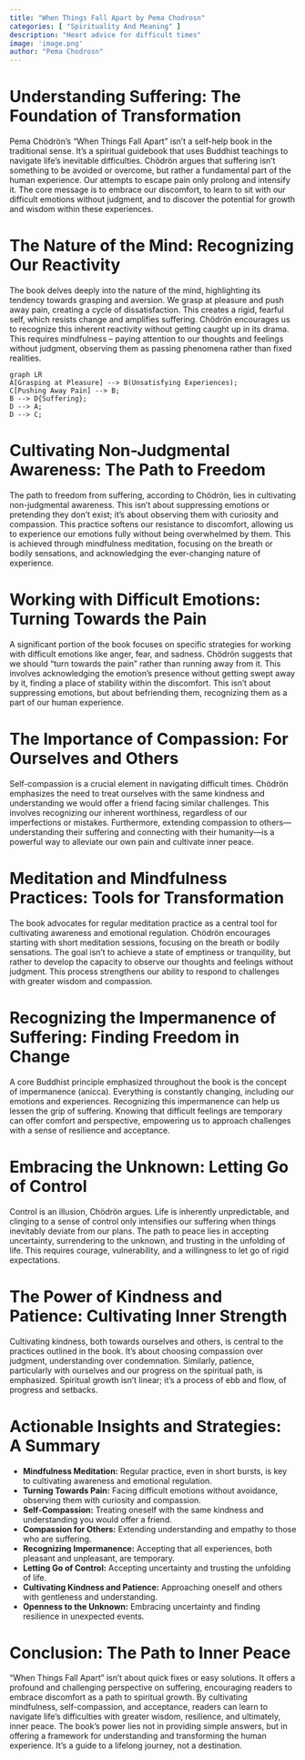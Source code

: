 ```yaml
---
title: "When Things Fall Apart by Pema Chodrosn"
categories: [ "Spirituality And Meaning" ]
description: "Heart advice for difficult times"
image: 'image.png'
author: "Pema Chodrosn"
---
```

# Understanding Suffering: The Foundation of Transformation

Pema Chödrön's "When Things Fall Apart" isn't a self-help book in the traditional sense. It's a spiritual guidebook that uses Buddhist teachings to navigate life's inevitable difficulties.  Chödrön argues that suffering isn't something to be avoided or overcome, but rather a fundamental part of the human experience.  Our attempts to escape pain only prolong and intensify it.  The core message is to embrace our discomfort, to learn to sit with our difficult emotions without judgment, and to discover the potential for growth and wisdom within these experiences.

# The Nature of the Mind: Recognizing Our Reactivity

The book delves deeply into the nature of the mind, highlighting its tendency towards grasping and aversion. We grasp at pleasure and push away pain, creating a cycle of dissatisfaction. This creates a rigid, fearful self, which resists change and amplifies suffering.  Chödrön encourages us to recognize this inherent reactivity without getting caught up in its drama.  This requires mindfulness – paying attention to our thoughts and feelings without judgment, observing them as passing phenomena rather than fixed realities.

```mermaid
graph LR
A[Grasping at Pleasure] --> B(Unsatisfying Experiences);
C[Pushing Away Pain] --> B;
B --> D{Suffering};
D --> A;
D --> C;
```

# Cultivating Non-Judgmental Awareness: The Path to Freedom

The path to freedom from suffering, according to Chödrön, lies in cultivating non-judgmental awareness.  This isn't about suppressing emotions or pretending they don't exist; it's about observing them with curiosity and compassion.  This practice softens our resistance to discomfort, allowing us to experience our emotions fully without being overwhelmed by them.  This is achieved through mindfulness meditation, focusing on the breath or bodily sensations, and acknowledging the ever-changing nature of experience.

# Working with Difficult Emotions: Turning Towards the Pain

A significant portion of the book focuses on specific strategies for working with difficult emotions like anger, fear, and sadness. Chödrön suggests that we should "turn towards the pain" rather than running away from it.  This involves acknowledging the emotion's presence without getting swept away by it, finding a place of stability within the discomfort.  This isn't about suppressing emotions, but about befriending them, recognizing them as a part of our human experience.

# The Importance of Compassion: For Ourselves and Others

Self-compassion is a crucial element in navigating difficult times.  Chödrön emphasizes the need to treat ourselves with the same kindness and understanding we would offer a friend facing similar challenges.   This involves recognizing our inherent worthiness, regardless of our imperfections or mistakes.  Furthermore, extending compassion to others—understanding their suffering and connecting with their humanity—is a powerful way to alleviate our own pain and cultivate inner peace.


# Meditation and Mindfulness Practices:  Tools for Transformation

The book advocates for regular meditation practice as a central tool for cultivating awareness and emotional regulation.  Chödrön encourages starting with short meditation sessions, focusing on the breath or bodily sensations.  The goal isn't to achieve a state of emptiness or tranquility, but rather to develop the capacity to observe our thoughts and feelings without judgment.  This process strengthens our ability to respond to challenges with greater wisdom and compassion.

# Recognizing the Impermanence of Suffering: Finding Freedom in Change

A core Buddhist principle emphasized throughout the book is the concept of impermanence (anicca).  Everything is constantly changing, including our emotions and experiences. Recognizing this impermanence can help us lessen the grip of suffering.  Knowing that difficult feelings are temporary can offer comfort and perspective, empowering us to approach challenges with a sense of resilience and acceptance.

# Embracing the Unknown: Letting Go of Control

Control is an illusion, Chödrön argues.  Life is inherently unpredictable, and clinging to a sense of control only intensifies our suffering when things inevitably deviate from our plans.  The path to peace lies in accepting uncertainty, surrendering to the unknown, and trusting in the unfolding of life.  This requires courage, vulnerability, and a willingness to let go of rigid expectations.

# The Power of Kindness and Patience: Cultivating Inner Strength

Cultivating kindness, both towards ourselves and others, is central to the practices outlined in the book. It's about choosing compassion over judgment, understanding over condemnation.  Similarly, patience, particularly with ourselves and our progress on the spiritual path, is emphasized.  Spiritual growth isn't linear; it's a process of ebb and flow, of progress and setbacks.


#  Actionable Insights and Strategies: A Summary

* **Mindfulness Meditation:** Regular practice, even in short bursts, is key to cultivating awareness and emotional regulation.
* **Turning Towards Pain:** Facing difficult emotions without avoidance, observing them with curiosity and compassion.
* **Self-Compassion:** Treating oneself with the same kindness and understanding you would offer a friend.
* **Compassion for Others:** Extending understanding and empathy to those who are suffering.
* **Recognizing Impermanence:** Accepting that all experiences, both pleasant and unpleasant, are temporary.
* **Letting Go of Control:** Accepting uncertainty and trusting the unfolding of life.
* **Cultivating Kindness and Patience:** Approaching oneself and others with gentleness and understanding.
* **Openness to the Unknown:** Embracing uncertainty and finding resilience in unexpected events.

# Conclusion: The Path to Inner Peace

"When Things Fall Apart" isn't about quick fixes or easy solutions.  It offers a profound and challenging perspective on suffering, encouraging readers to embrace discomfort as a path to spiritual growth.  By cultivating mindfulness, self-compassion, and acceptance, readers can learn to navigate life's difficulties with greater wisdom, resilience, and ultimately, inner peace.  The book's power lies not in providing simple answers, but in offering a framework for understanding and transforming the human experience.  It's a guide to a lifelong journey, not a destination.

